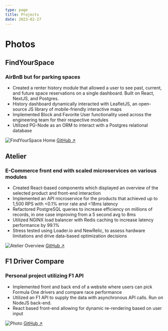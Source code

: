 ```yaml
---
type: page
title: Projects
date: 2023-02-27
---
```


# Photos


## FindYourSpace
### AirBnB but for parking spaces
- Created a renter history module that allowed a user to see past, current, and future space reservations on a single dashboard. Built on React, NextJS, and Postgres.
- History dashboard dynamically interacted with LeafletJS, an open-source JS library of mobile-friendly interactive maps
- Implemented Block and Favorite User functionality used across the engineering team for their respective modules
- Utilized PG-Node as an ORM to interact with a Postgres relational database

<Image
  src="/images/FYS-Home.png"
  alt="FindYourSpace Home"
  width={1125}
  height={750}
  priority
  className="next-image"
/>
[GitHub ↗ ](https://github.com/boc-bulbasaur/FindYourSpace)

## Atelier
### E-Commerce front end with scaled microservices on various modules
- Created React-based components which displayed an overview of the selected product and front-end interaction
- Implemented an API microservice for the products that achieved up to 1,500 RPS with <0.1% error rate and <18ms latency
- Refactored PostgreSQL queries to increase efficiency on millions of records, in one case improving from a 5 second avg to 8ms
- Utilized NGINX load balancer with Redis caching to increase latency performance by 99.1%
- Stress tested using Loader.io and NewRelic, to assess hardware limitations and drive data-based optimization decisions

<Image
  src="/images/Atelier-Overview.png"
  alt="Atelier Overview"
  width={1125}
  height={750}
  priority
  className="next-image"
/>
[GitHub ↗ ](https://github.com/rpp2204-fec-basilseed/Atelier)

## F1 Driver Compare
### Personal project utilizing F1 API
- Implemented front and back end of a website where users can pick Formula One drivers and compare race performance
- Utilized an F1 API to supply the data with asynchronous API calls. Run on NodeJS back-end.
- React based front-end allowing for dynamic re-rendering based on user input

<Image
  src="/images/F1Compare-Basic.png"
  alt="Photo"
  width={1125}
  height={750}
  priority
  className="next-image"
/>
[GitHub ↗ ](https://github.com/marquezmiko/F1DriverCompare)
